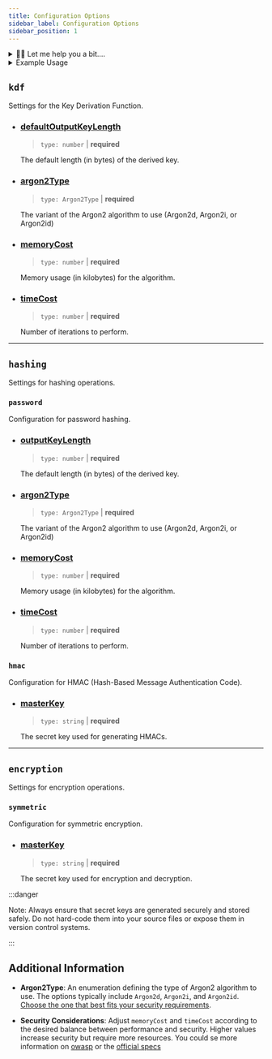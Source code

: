 ```yaml
---
title: Configuration Options
sidebar_label: Configuration Options
sidebar_position: 1
---
```



<details>
  <summary>👨‍🔧 Let me help you a bit....</summary>

  <div>

    :::info

    If at any point you need to securely generate a secret key for the following configuration, you can do so as follows.

    <Tabs
      defaultValue="linux"
      values={[
        { label: 'Linux / macOS', value: 'linux', },
        { label: 'Windows / Others', value: 'windows', }
      ]
      }>
      <TabItem value="linux">
        Type this on the terminal:
        ```bash
        openssl rand -hex 32
        ```
      </TabItem>
      <TabItem value="windows">
        <GenerateHexButton />
      </TabItem>
    </Tabs>


    :::

  </div>
</details>

<details>
  <summary>Example Usage</summary>

  <div>

```typescript title="app.module.ts"
import { Module } from '@nestjs/common';
import * as argon2 from 'argon2';
import {
  CryptographyModule,
  CryptographyOptionsInterface,
} from 'nestjs-cryptography';

@Module({
imports: [
  CryptographyModule.registerAsync({
    imports: [ConfigModule],
    isGlobal: true,
    useFactory: (configService: ConfigService) =>
      ({
        isGlobal: true,
        kdf: {
          timeCost: 32,
          memoryCost: 131072,
          argon2Type: argon2.argon2i,
          defaultOutputKeyLength: 32,
        },
        hashing: {
          password: {
            timeCost: 10,
            memoryCost: 65536,
            argon2Type: argon2.argon2id,
            outputKeyLength: 64,
          },
          hmac: {
            // ‼️ change me please ‼️
            masterKey: '6c0504d3836ab96a25daeb61c44f6d6345d99a746f6a776290c48d9a5ba8b124',
          },
        },
        encryption: {
          symmetric: {
            // ‼️ change me please ‼️
            masterKey: '1538755db39d3d98115af5be688b1486673910f7d2630fc48dd27c1a1ace2631',
          },
        },
      }) as CryptographyOptionsInterface,
      inject: [ConfigService],
  }),
],
export class AppModule {}
```

  </div>
</details>

## `kdf`

Settings for the Key Derivation Function.

  - ### <u>defaultOutputKeyLength</u>
      > `type: number` | **required**

    The default length (in bytes) of the derived key.

  - ### <u>argon2Type</u>
      > `type: Argon2Type` | **required**

    The variant of the Argon2 algorithm to use (Argon2d, Argon2i, or Argon2id)

  - ### <u>memoryCost</u>
      > `type: number` | **required**

    Memory usage (in kilobytes) for the algorithm.

  - ### <u>timeCost</u>
      > `type: number` | **required**

    Number of iterations to perform.

---

## `hashing`

Settings for hashing operations.

### `password`

Configuration for password hashing.

  - ### <u>outputKeyLength</u>
      > `type: number` | **required**

    The default length (in bytes) of the derived key.

  - ### <u>argon2Type</u>
      > `type: Argon2Type` | **required**

    The variant of the Argon2 algorithm to use (Argon2d, Argon2i, or Argon2id)

  - ### <u>memoryCost</u>
      > `type: number` | **required**

    Memory usage (in kilobytes) for the algorithm.

  - ### <u>timeCost</u>
      > `type: number` | **required**

    Number of iterations to perform.

### `hmac`

Configuration for HMAC (Hash-Based Message Authentication Code).

  - ### <u>masterKey</u>
      > `type: string` | **required**

    The secret key used for generating HMACs.

---

## `encryption`

Settings for encryption operations.

### `symmetric`

Configuration for symmetric encryption.

  - ### <u>masterKey</u>
      > `type: string` | **required**

    The secret key used for encryption and decryption.

:::danger

Note: Always ensure that secret keys are generated securely and stored safely.
Do not hard-code them into your source files or expose them in version control systems.

:::

## Additional Information

- **Argon2Type**: An enumeration defining the type of Argon2 algorithm to use.
The options typically include `Argon2d`, `Argon2i`, and `Argon2id`.
[Choose the one that best fits your security requirements][3].

- **Security Considerations**: Adjust `memoryCost` and `timeCost`
according to the desired balance between performance and security.
Higher values increase security but require more resources.
You could se more information on [owasp][1] or the [official specs][2]

[1]: https://cheatsheetseries.owasp.org/cheatsheets/Password_Storage_Cheat_Sheet.html#argon2id
[2]: https://www.password-hashing.net/argon2-specs.pdf#page=15
[3]: https://en.wikipedia.org/wiki/Argon2
